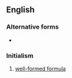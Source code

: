 {{also|wff}}
==English==

===Alternative forms===
* {{l|en|wff}}

===Initialism===
{{head|en|initialism|plural|WFFs}}

# [[well-formed formula]]
